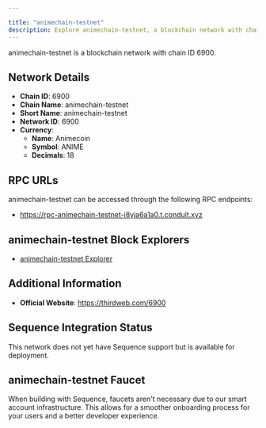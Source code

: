 ```yaml
---

title: "animechain-testnet"
description: Explore animechain-testnet, a blockchain network with chain ID 6900. Learn about its native currency, Animecoin, and how to interact with the network.
---
```




animechain-testnet is a blockchain network with chain ID 6900.

## Network Details

- **Chain ID**: 6900
- **Chain Name**: animechain-testnet
- **Short Name**: animechain-testnet
- **Network ID**: 6900
- **Currency**: 
  - **Name**: Animecoin
  - **Symbol**: ANIME
  - **Decimals**: 18

## RPC URLs

animechain-testnet can be accessed through the following RPC endpoints:

- https://rpc-animechain-testnet-i8yja6a1a0.t.conduit.xyz

## animechain-testnet Block Explorers

- [animechain-testnet Explorer](https://explorer-animechain-testnet-i8yja6a1a0.t.conduit.xyz)

## Additional Information

- **Official Website**: https://thirdweb.com/6900

## Sequence Integration Status

This network does not yet have Sequence support but is available for deployment.

## animechain-testnet Faucet

When building with Sequence, faucets aren't necessary due to our smart account infrastructure. This allows for a smoother onboarding process for your users and a better developer experience.
